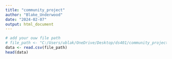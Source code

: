 ---
title: "community_project"
author: "Blake_Underwood"
date: "2024-02-07"
output: html_document
---

```{r}
# add your ouw file path
# file_path <- "C:/Users/ublak/OneDrive/Desktop/ds401/community_project/iowa.csv"
data <- read.csv(file_path)
head(data)
```

